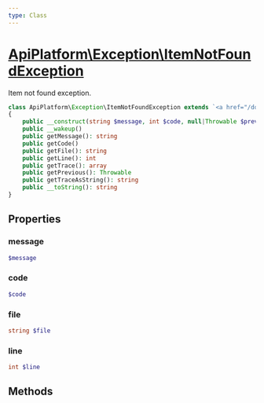 ```yaml
---
type: Class
---
```


# [ApiPlatform\Exception\ItemNotFoundException](/docs/vmain/reference/Exception/ItemNotFoundException)

Item not found exception.


```php
class ApiPlatform\Exception\ItemNotFoundException extends `<a href="/docs/vmain/reference/Exception/InvalidArgumentException">ApiPlatform\Exception\InvalidArgumentException</a>` implements `<a href="/docs/vmain/reference/Exception/ExceptionInterface">ApiPlatform\Exception\ExceptionInterface</a>`, Throwable, Stringable
{
    public __construct(string $message, int $code, null|Throwable $previous)
    public __wakeup()
    public getMessage(): string
    public getCode()
    public getFile(): string
    public getLine(): int
    public getTrace(): array
    public getPrevious(): Throwable
    public getTraceAsString(): string
    public __toString(): string
}
```
## Properties
### message

```php
$message
```



### code

```php
$code
```



### file

```php
string $file
```



### line

```php
int $line
```



## Methods
